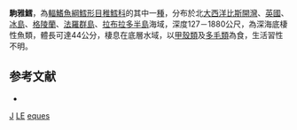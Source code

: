 {{Speciesbox
| taxon = Lepidion eques
| binomial_authority = [[Günther|Günther]], 1887
| image = Lepidion eques.jpg 
| image_width = 250px
| status = DD
| status_system = iucn3.1
| trend = unknow
| synonyms = *''Haloporphyrus eques'', <small>Günther, 1887</small>
}}
'''駒雅鱈'''，為[[輻鰭魚綱|輻鰭魚綱]][[鱈形目|鱈形目]][[稚鱈科|稚鱈科]]的其中一[[種|種]]，分布於北[[大西洋|大西洋]][[比斯開灣|比斯開灣]]、[[英國|英國]]、[[冰島|冰島]]、[[格陵蘭|格陵蘭]]、[[法羅群島|法羅群島]]、[[拉布拉多半島|拉布拉多半島]]海域，深度127－1880公尺，為深海底棲性魚類，體長可達44公分，棲息在底層水域，以[[甲殼類|甲殼類]]及[[多毛類|多毛類]]為食，生活習性不明。

==参考文献==
*{{FishBase_species|genus=Lepidion|species=eques|year=2016|month=1}}

{{鱈形目小作品}}
{{Taxonbar}}
[[Category:1887年描述的鱼类|J]]
[[Category:IUCN红色名录数据缺乏物种|LE]]
[[Category:雅鱈屬|eques]]
